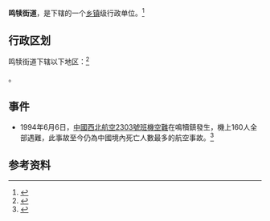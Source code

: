 {{中国乡级行政区
|景观照片文件名 = 
|景观照片描述 = 
|汉语拼音 = 
|其他语言 = 
|其他语言名称 = 
|旧称 = 
|地名出处 = 
|位置图文件名 = 
|位置图描述 = 
|自定义图片= 
|建置时间 = 
|政府驻地 = 
|毗邻 = 
|总面积 = 
|总人口 = 
|总人口年份 = 
|户籍人口 = 
|户籍人口年份 = 
|常住人口 = 
|常住人口年份 = 
|人口密度 = 
|GDP = 
|GDP年份 = 
|邮政编码 = 
|电话区号 = 29
|官方网站 = 
|网站名称 = 
|61/01/16/017/000}}

'''鸣犊街道'''，是{{PRC admin/fullname|61/01/16/017/000|3}}下辖的一个[[乡镇|乡镇]]级行政单位。<ref>{{PRC admin/ref sgc|{{PRC admin/parent|61/01/16/017/000}}}}</ref>

== 行政区划 ==

鸣犊街道下辖以下地区：<ref>{{PRC admin/ref sgc|61/01/16/017/000}}</ref>

{{PRC admin/children|61/01/16/017/000}}。

== 事件 ==
*1994年6月6日，[[中國西北航空2303號班機空難|中國西北航空2303號班機空難]]在鳴犢鎮發生，機上160人全部遇難，此事故至今仍為中國境內死亡人數最多的航空事故。<ref>{{Cite web |url=http://www.safehoo.com/Case/Case/Air/200810/4693.shtml |title=西北航空公司Ty—154M型B2610号飞机空难事故 |accessdate=2014-02-20 |archive-date=2014-02-15 |archive-url=https://web.archive.org/web/20140215091210/http://safehoo.com/Case/Case/Air/200810/4693.shtml |dead-url=no }}</ref>

== 参考资料 ==

{{reflist}}

{{行政区划小作品}}
{{PRC admin/navcat|61/01/16/017/000}}